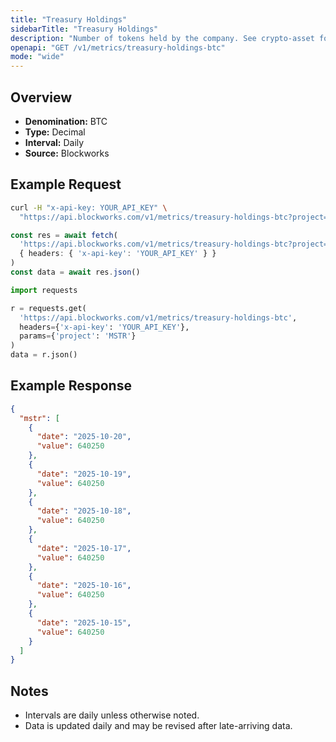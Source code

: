 ```yaml
---
title: "Treasury Holdings"
sidebarTitle: "Treasury Holdings"
description: "Number of tokens held by the company. See crypto-asset for asset indicator"
openapi: "GET /v1/metrics/treasury-holdings-btc"
mode: "wide"
---
```


## Overview

- **Denomination:** BTC
- **Type:** Decimal
- **Interval:** Daily
- **Source:** Blockworks

## Example Request

<CodeGroup>

```bash cURL
curl -H "x-api-key: YOUR_API_KEY" \
  "https://api.blockworks.com/v1/metrics/treasury-holdings-btc?project=MSTR"
```

```typescript TypeScript
const res = await fetch(
  'https://api.blockworks.com/v1/metrics/treasury-holdings-btc?project=MSTR',
  { headers: { 'x-api-key': 'YOUR_API_KEY' } }
)
const data = await res.json()
```

```python Python
import requests

r = requests.get(
  'https://api.blockworks.com/v1/metrics/treasury-holdings-btc',
  headers={'x-api-key': 'YOUR_API_KEY'},
  params={'project': 'MSTR'}
)
data = r.json()
```

</CodeGroup>

## Example Response

```json
{
  "mstr": [
    {
      "date": "2025-10-20",
      "value": 640250
    },
    {
      "date": "2025-10-19",
      "value": 640250
    },
    {
      "date": "2025-10-18",
      "value": 640250
    },
    {
      "date": "2025-10-17",
      "value": 640250
    },
    {
      "date": "2025-10-16",
      "value": 640250
    },
    {
      "date": "2025-10-15",
      "value": 640250
    }
  ]
}
```

## Notes
- Intervals are daily unless otherwise noted.
- Data is updated daily and may be revised after late-arriving data.